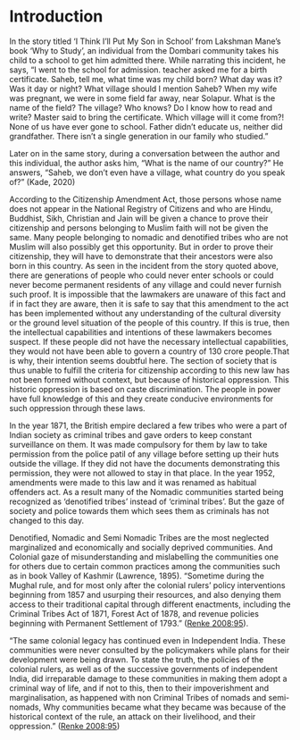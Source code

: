 # Introduction

In the story titled 'I Think I'll Put My Son in School' from Lakshman Mane's book 'Why to Study', an individual from the Dombari community takes his child to a school to get him admitted there. While narrating this incident, he says, "I went to the school for admission. teacher asked me for a birth certificate. Saheb, tell me, what time was my child born? What day was it? Was it day or night? What village should I mention Saheb? When my wife was pregnant, we were in some field far away, near Solapur. What is the name of the field? The village? Who knows? Do I know how to read and write? Master said to bring the certificate. Which village will it come from?! None of us have ever gone to school. Father didn't educate us, neither did grandfather. There isn't a single generation in our family who studied."

Later on in the same story, during a conversation between the author and this individual, the author asks him, "What is the name of our country?" He answers, "Saheb, we don't even have a village, what country do you speak of?" (Kade, 2020)

According to the Citizenship Amendment Act, those persons whose name does not appear in the National Registry of Citizens and who are Hindu, Buddhist, Sikh, Christian and Jain will be given a chance to prove their citizenship and persons belonging to Muslim faith will not be given the same. Many people belonging to nomadic and denotified tribes who are not Muslim will also possibly get this opportunity. But in order to prove their citizenship, they will have to demonstrate that their ancestors were also born in this country. As seen in the incident from the story quoted above, there are generations of people who could never enter schools or could never become permanent residents of any village and could never furnish such proof. It is impossible that the lawmakers are unaware of this fact and if in fact they are aware, then it is safe to say that this amendment to the act has been implemented without any understanding of the cultural diversity or the ground level situation of the people of this country. If this is true, then the intellectual capabilities and intentions of these lawmakers becomes suspect. If these people did not have the necessary intellectual capabilities, they would not have been able to govern a country of 130 crore people.That is why, their intention seems doubtful here. The section of society that is thus unable to fulfill the criteria for citizenship according to this new law has not been formed without context, but because of historical oppression. This historic oppression is based on caste discrimination. The people in power have full knowledge of this and they create conducive environments for such oppression through these laws.

In the year 1871, the British empire declared a few tribes who were a part of Indian society as criminal tribes and gave orders to keep constant surveillance on them. It was made compulsory for them by law to take permission from the police patil of any village before setting up their huts outside the village. If they did not have the documents demonstrating this permission, they were not allowed to stay in that place. In the year 1952, amendments were made to this law and it was renamed as habitual offenders act. As a result many of the Nomadic communities started being recognized as 'denotified tribes' instead of 'criminal tribes'. But the gaze of society and police towards them which sees them as criminals has not changed to this day.

Denotified, Nomadic and Semi Nomadic Tribes are the most neglected marginalized and economically and socially deprived communities. And Colonial gaze of misunderstanding and mislabelling the communities one for others due to certain common practices among the communities such as in book Valley of Kashmir (Lawrence, 1895). "Sometime during the Mughal rule, and for most only after the colonial rulers' policy interventions beginning from 1857 and usurping their resources, and also denying them access to their traditional capital through different enactments, including the Criminal Tribes Act of 1871, Forest Act of 1878, and revenue policies beginning with Permanent Settlement of 1793." ([Renke 2008:95](about:blank)).

"The same colonial legacy has continued even in Independent India. These communities were never consulted by the policymakers while plans for their development were being drawn. To state the truth, the policies of the colonial rulers, as well as of the successive governments of independent India, did irreparable damage to these communities in making them adopt a criminal way of life, and if not to this, then to their impoverishment and marginalisation, as happened with non Criminal Tribes of nomads and semi-nomads, Why communities became what they became was because of the historical context of the rule, an attack on their livelihood, and their oppression." ([Renke 2008:95](about:blank))

\
